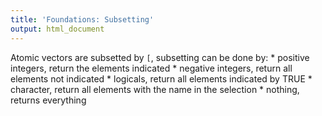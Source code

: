 ```yaml
---
title: 'Foundations: Subsetting'
output: html_document
---
```


Atomic vectors are subsetted by `[`, subsetting can be done by:
* positive integers, return the elements indicated
* negative integers, return all elements not indicated
* logicals, return all elements indicated by TRUE
* character, return all elements with the name in the selection
* nothing, returns everything